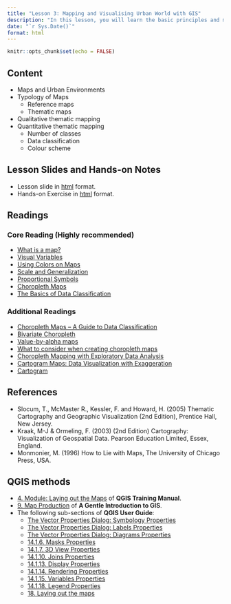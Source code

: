 ```yaml
---
title: "Lesson 3: Mapping and Visualising Urban World with GIS"
description: "In this lesson, you will learn the basic principles and methods of GIS mapping and Geovisualisation. You will also gain hands-on exercise on using QGIS to prepare GIS maps."
date: "`r Sys.Date()`"
format: html
---
```


```r
knitr::opts_chunk$set(echo = FALSE)
```

## Content

-   Maps and Urban Environments
-   Typology of Maps
    -   Reference maps
    -   Thematic maps
-   Qualitative thematic mapping
-   Quantitative thematic mapping
    -   Number of classes
    -   Data classification
    -   Colour scheme

## Lesson Slides and Hands-on Notes

-   Lesson slide in [html](../lesson/Lesson04/Lesson04.html) format.
-   Hands-on Exercise in [html](../Hands-on_Ex/Hands-on_Ex04/Hands-on_Ex04.html) format.

## Readings

### Core Reading (Highly recommended)

-   [What is a map?](https://www.axismaps.com/guide/what-is-a-map)
-   [Visual Variables](https://www.axismaps.com/guide/visual-variables)
-   [Using Colors on Maps](https://www.axismaps.com/guide/using-colors-on-maps)
-   [Scale and Generalization](https://www.axismaps.com/guide/scale-and-generalization)
-   [Proportional Symbols](https://www.axismaps.com/guide/proportional-symbols)
-   [Choropleth Maps](https://www.axismaps.com/guide/choropleth)
-   [The Basics of Data Classification](https://www.axismaps.com/guide/data-classification)

### Additional Readings

-   [Choropleth Maps -- A Guide to Data Classification](https://gisgeography.com/choropleth-maps-data-classification/)
-   [Bivariate Choropleth](https://www.axismaps.com/guide/bivariate-choropleth)
-   [Value-by-alpha maps](http://andywoodruff.com/blog/value-by-alpha-maps/)
-   [What to consider when creating choropleth maps](https://blog.datawrapper.de/choroplethmaps/)
-   [Choropleth Mapping with Exploratory Data Analysis](https://www.directionsmag.com/article/3363)
-   [Cartogram Maps: Data Visualization with Exaggeration](https://gisgeography.com/cartogram-maps/)
-   [Cartogram](https://en.wikipedia.org/wiki/Cartogram)

## References

-   Slocum, T., McMaster R., Kessler, F. and Howard, H. (2005) Thematic Cartography and Geographic Visualization (2nd Edition), Prentice Hall, New Jersey.
-   Kraak, M-J & Ormeling, F. (2003) (2nd Edition) Cartography: Visualization of Geospatial Data. Pearson Education Limited, Essex, England.
-   Monmonier, M. (1996) How to Lie with Maps, The University of Chicago Press, USA.

## QGIS methods

-   [4. Module: Laying out the Maps](https://docs.qgis.org/3.16/en/docs/training_manual/map_composer/index.html) of **QGIS Training Manual**.
-   [9. Map Production](https://docs.qgis.org/3.16/en/docs/gentle_gis_introduction/map_production.html) of **A Gentle Introduction to GIS**.
-   The following sub-sections of **QGIS User Guide**:
    -   [The Vector Properties Dialog: Symbology Properties](https://docs.qgis.org/3.16/en/docs/user_manual/working_with_vector/vector_properties.html#symbology-properties)
    -   [The Vector Properties Dialog: Labels Properties](https://docs.qgis.org/3.16/en/docs/user_manual/working_with_vector/vector_properties.html#labels-properties)
    -   [The Vector Properties Dialog: Diagrams Properties](https://docs.qgis.org/3.16/en/docs/user_manual/working_with_vector/vector_properties.html#diagrams-properties)
    -   [14.1.6. Masks Properties](https://docs.qgis.org/3.16/en/docs/user_manual/working_with_vector/vector_properties.html#masks-properties)
    -   [14.1.7. 3D View Properties](https://docs.qgis.org/3.16/en/docs/user_manual/working_with_vector/vector_properties.html#d-view-properties)
    -   [14.1.10. Joins Properties](https://docs.qgis.org/3.16/en/docs/user_manual/working_with_vector/vector_properties.html#joins-properties)
    -   [14.1.13. Display Properties](https://docs.qgis.org/3.16/en/docs/user_manual/working_with_vector/vector_properties.html#display-properties)
    -   [14.1.14. Rendering Properties](https://docs.qgis.org/3.16/en/docs/user_manual/working_with_vector/vector_properties.html#rendering-properties)
    -   [14.1.15. Variables Properties](https://docs.qgis.org/3.16/en/docs/user_manual/working_with_vector/vector_properties.html#variables-properties)
    -   [14.1.18. Legend Properties](https://docs.qgis.org/3.16/en/docs/user_manual/working_with_vector/vector_properties.html#legend-properties)
    -   [18. Laying out the maps](https://docs.qgis.org/3.16/en/docs/user_manual/print_composer/index.html)
